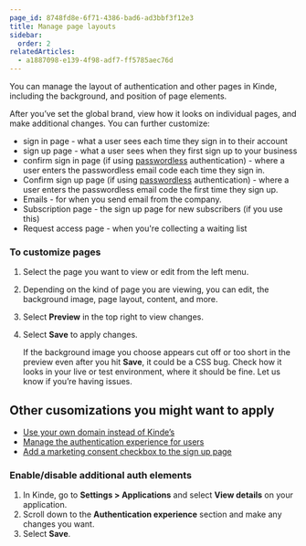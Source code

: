 ```yaml
---
page_id: 8748fd8e-6f71-4386-bad6-ad3bbf3f12e3
title: Manage page layouts
sidebar:
  order: 2
relatedArticles:
  - a1887098-e139-4f98-adf7-ff5785aec76d
---
```


You can manage the layout of authentication and other pages in Kinde, including the background, and position of page elements.

After you’ve set the global brand, view how it looks on individual pages, and make additional changes. You can further customize:

- sign in page - what a user sees each time they sign in to their account
- sign up page - what a user sees when they first sign up to your business
- confirm sign in page (if using [passwordless](/authenticate/authentication-methods/passwordless-authentication/) authentication) - where a user enters the passwordless email code each time they sign in.
- Confirm sign up page (if using [passwordless](/authenticate/authentication-methods/passwordless-authentication/) authentication) - where a user enters the passwordless email code the first time they sign up.
- Emails - for when you send email from the company.
- Subscription page - the sign up page for new subscribers (if you use this)
- Request access page - when you're collecting a waiting list

### To customize pages

1. Select the page you want to view or edit from the left menu.
3. Depending on the kind of page you are viewing, you can edit, the background image, page layout, content, and more.
4. Select **Preview** in the top right to view changes.
5. Select **Save** to apply changes.

   <Aside>

   If the background image you choose appears cut off or too short in the preview even after you hit **Save**, it could be a CSS bug. Check how it looks in your live or test environment, where it should be fine. Let us know if you’re having issues.

   </Aside>

## Other cusomizations you might want to apply

- [Use your own domain instead of Kinde’s](/build/domains/pointing-your-domain/)
- [Manage the authentication experience for users](/authenticate/custom-configurations/authentication-experience/)
- [Add a marketing consent checkbox to the sign up page](/design/pages/marketing-consent/)

### Enable/disable additional auth elements

1. In Kinde, go to **Settings > Applications** and select **View details** on your application.
2. Scroll down to the **Authentication experience** section and make any changes you want.
3. Select **Save**.
